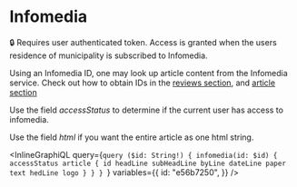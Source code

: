 # Infomedia

🔒 Requires user authenticated token. Access is granted when the users
residence of municipality is subscribed to Infomedia.

Using an Infomedia ID, one may look up article content from the Infomedia service.
Check out how to obtain IDs in the [reviews section](#Reviews), and [article section](#Articles)

Use the field _accessStatus_ to determine if the current user has access to infomedia.

Use the field _html_ if you want the entire article as one html string.

<InlineGraphiQL
  query={`query ($id: String!) {
    infomedia(id: $id) {
      accessStatus
      article {
        id
        headLine
        subHeadLine
        byLine
        dateLine
        paper
        text
        hedLine
        logo
      }
    }
  }
`}
  variables={{
    id: "e56b7250",
  }}
/>
